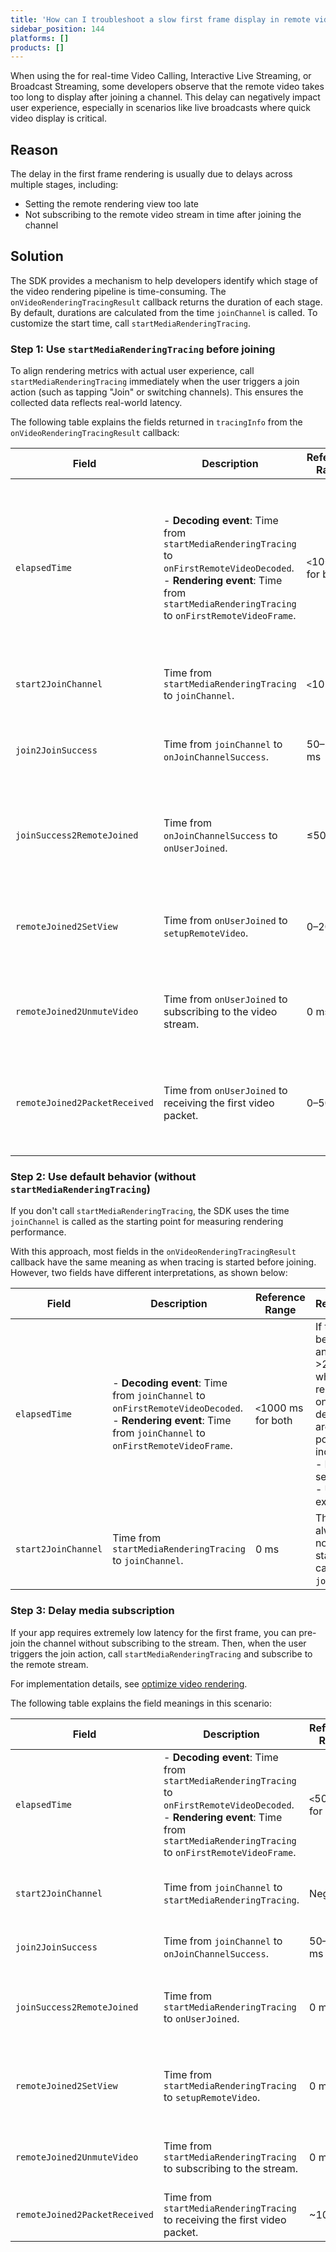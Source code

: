 ```yaml
---
title: 'How can I troubleshoot a slow first frame display in remote video when using the Agora SDK?'
sidebar_position: 144
platforms: []
products: []
---
```



When using the  <Vg k="COMPANY"/> <Vg k="VSDK"/> for real-time Video Calling, Interactive Live Streaming, or Broadcast Streaming, some developers observe that the remote video takes too long to display after joining a channel. This delay can negatively impact user experience, especially in scenarios like live broadcasts where quick video display is critical.

## Reason

The delay in the first frame rendering is usually due to delays across multiple stages, including:

* Setting the remote rendering view too late
* Not subscribing to the remote video stream in time after joining the channel

## Solution

The <Vg k="COMPANY"/> SDK provides a mechanism to help developers identify which stage of the video rendering pipeline is time-consuming. The `onVideoRenderingTracingResult` callback returns the duration of each stage. By default, durations are calculated from the time `joinChannel` is called. To customize the start time, call `startMediaRenderingTracing`.

### Step 1: Use `startMediaRenderingTracing` before joining

To align rendering metrics with actual user experience, call `startMediaRenderingTracing` immediately when the user triggers a join action (such as tapping "Join" or switching channels). This ensures the collected data reflects real-world latency.

The following table explains the fields returned in `tracingInfo` from the `onVideoRenderingTracingResult` callback:

| Field                           | Description                                                                                                                                                                                 | Reference Range   | Recommendations                                                                                                                                                                                                           |
| ------------------------------- | ------------------------------------------------------------------------------------------------------------------------------------------------------------------------------------------- | ----------------- | ------------------------------------------------------------------------------------------------------------------------------------------------------------------------------------------------------------------------- |
| `elapsedTime`                 | - **Decoding event**: Time from `startMediaRenderingTracing` to `onFirstRemoteVideoDecoded`.<br/>- **Rendering event**: Time from `startMediaRenderingTracing` to `onFirstRemoteVideoFrame`. | `<`1000 ms for both | If the difference between decoding and rendering is >200 ms, ensure the remote view is set promptly. If only decoding events are reported, check whether:<br/>- The remote view is unset<br/>- An external renderer is used |
| `start2JoinChannel`           | Time from `startMediaRenderingTracing` to `joinChannel`.                                                                                                                                    | `<`10 ms            | If too large, ensure `joinChannel` is called promptly after user action.                                                                                                                                                  |
| `join2JoinSuccess`            | Time from `joinChannel` to `onJoinChannelSuccess`.                                                                                                                                          | 50–500 ms         | If high, check network conditions. Consider calling `preloadChannel` to speed up joining.                                                                                                                                 |
| `joinSuccess2RemoteJoined`    | Time from `onJoinChannelSuccess` to `onUserJoined`.                                                                                                                                         | ≤50 ms            | High values may occur if:<br/>- Host joins after the viewer<br/>- Streams are not subscribed by default                                                                                                                     |
| `remoteJoined2SetView`        | Time from `onUserJoined` to `setupRemoteVideo`.                                                                                                                                             | 0–20 ms           | Set the remote view immediately in `onUserJoined`. For optimal performance, pre-set the view before joining.                                                                                                              |
| `remoteJoined2UnmuteVideo`    | Time from `onUserJoined` to subscribing to the video stream.                                                                                                                                | 0 ms              | If high, check if subscription is delayed. Subscribing during join keeps this value at 0.                                                                                                                                 |
| `remoteJoined2PacketReceived` | Time from `onUserJoined` to receiving the first video packet.                                                                                                                               | 0–50 ms           | If high, check:<br/>- Whether video stream subscription is delayed<br/>- Whether the host publishes the stream promptly                                                                                                     |


### Step 2: Use default behavior (without `startMediaRenderingTracing`)

If you don't call `startMediaRenderingTracing`, the SDK uses the time `joinChannel` is called as the starting point for measuring rendering performance.

With this approach, most fields in the `onVideoRenderingTracingResult` callback have the same meaning as when tracing is started before joining. However, two fields have different interpretations, as shown below:

| Field                 | Description                                                                                                                                                   | Reference Range   | Recommendations                                                                                                                                                                                                                     |
| --------------------- | ------------------------------------------------------------------------------------------------------------------------------------------------------------- | ----------------- | ----------------------------------------------------------------------------------------------------------------------------------------------------------------------------------------------------------------------------------- |
| `elapsedTime`       | - **Decoding event**: Time from `joinChannel` to `onFirstRemoteVideoDecoded`.<br/>- **Rendering event**: Time from `joinChannel` to `onFirstRemoteVideoFrame`. | `<`1000 ms for both | If the difference between decoding and rendering is >200 ms, check whether the remote view is set on time. If only decoding events are received, possible causes include:<br/>- Remote view not set<br/>- Use of an external renderer |
| `start2JoinChannel` | Time from `startMediaRenderingTracing` to `joinChannel`.                                                                                                      | 0 ms              | This value is always 0 because no tracing was started before calling `joinChannel`.                                                                                                                                                 |

### Step 3: Delay media subscription

If your app requires extremely low latency for the first frame, you can pre-join the channel without subscribing to the stream. Then, when the user triggers the join action, call `startMediaRenderingTracing` and subscribe to the remote stream.

For implementation details, see [optimize video rendering](/video-calling/best-practices/optimize-frame-rendering).

The following table explains the field meanings in this scenario:

| Field                           | Description                                                                                                                                                                                 | Reference Range  | Recommendations                                                                                                                                        |
| ------------------------------- | ------------------------------------------------------------------------------------------------------------------------------------------------------------------------------------------- | ---------------- | ------------------------------------------------------------------------------------------------------------------------------------------------------ |
| `elapsedTime`                 | - **Decoding event**: Time from `startMediaRenderingTracing` to `onFirstRemoteVideoDecoded`.<br/>- **Rendering event**: Time from `startMediaRenderingTracing` to `onFirstRemoteVideoFrame`. | `<`500 ms for both | If the rendering time greatly exceeds decoding time, check whether the remote view was set in time.                                                    |
| `start2JoinChannel`           | Time from `joinChannel` to `startMediaRenderingTracing`.                                                                                                                                    | Negative         | Since the channel was joined before tracing started, this value is negative and can be ignored.                                                        |
| `join2JoinSuccess`            | Time from `joinChannel` to `onJoinChannelSuccess`.                                                                                                                                          | 50–500 ms        | This value is irrelevant because the user has already joined the channel.                                                                              |
| `joinSuccess2RemoteJoined`    | Time from `startMediaRenderingTracing` to `onUserJoined`.                                                                                                                                   | 0 ms             | If greater than 0, it may indicate frequent channel switching. This value is not meaningful if `onUserJoined` is triggered after tracing starts.       |
| `remoteJoined2SetView`        | Time from `startMediaRenderingTracing` to `setupRemoteVideo`.                                                                                                                               | 0 ms             | If greater than 0, check whether the view was set promptly. This value may be invalid if the view was set before calling `startMediaRenderingTracing`. |
| `remoteJoined2UnmuteVideo`    | Time from `startMediaRenderingTracing` to subscribing to the stream.                                                                                                                        | 0 ms             | If this value is large, check for delays between calling `startMediaRenderingTracing` and subscribing to the remote stream.                            |
| `remoteJoined2PacketReceived` | Time from `startMediaRenderingTracing` to receiving the first video packet.                                                                                                                 | \~100 ms         | If high, verify that the remote host is publishing video promptly after joining.                                                                       |



